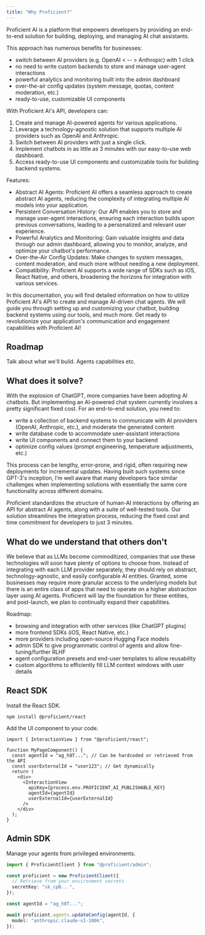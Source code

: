 ```yaml
---
title: "Why Proficient?"
---
```


Proficient AI is a platform that empowers developers by providing an end-to-end solution for building, deploying, and managing AI chat assistants.

This approach has numerous benefits for businesses:

- switch between AI providers (e.g. OpenAI < -- > Anthropic) with 1 click
- no need to write custom backends to store and manage user-agent interactions
- powerful analytics and monitoring built into the admin dashboard
- over-the-air config updates (system message, quotas, content moderation, etc.)
- ready-to-use, customizable UI components

With Proficient AI's API, developers can:

1. Create and manage AI-powered agents for various applications.
2. Leverage a technology-agnostic solution that supports multiple AI providers such as OpenAI and Anthropic.
3. Switch between AI providers with just a single click.
4. Implement chatbots in as little as 3 minutes with our easy-to-use web dashboard.
5. Access ready-to-use UI components and customizable tools for building backend systems.

Features:

- Abstract AI Agents: Proficient AI offers a seamless approach to create abstract AI agents, reducing the complexity of integrating multiple AI models into your application.
- Persistent Conversation History: Our API enables you to store and manage user-agent interactions, ensuring each interaction builds upon previous conversations, leading to a personalized and relevant user experience.
- Powerful Analytics and Monitoring: Gain valuable insights and data through our admin dashboard, allowing you to monitor, analyze, and optimize your chatbot's performance.
- Over-the-Air Config Updates: Make changes to system messages, content moderation, and much more without needing a new deployment.
- Compatibility: Proficient AI supports a wide range of SDKs such as iOS, React Native, and others, broadening the horizons for integration with various services.

In this documentation, you will find detailed information on how to utilize Proficient AI's API to create and manage AI-driven chat agents. We will guide you through setting up and customizing your chatbot, building backend systems using our tools, and much more. Get ready to revolutionize your application's communication and engagement capabilities with Proficient AI!

## Roadmap

Talk about what we'll build. Agents capabilities etc.

## What does it solve?

With the explosion of ChatGPT, more companies have been adopting AI chatbots. But implementing an AI-powered chat system currently involves a pretty significant fixed cost. For an end-to-end solution, you need to:

- write a collection of backend systems to communicate with AI providers (OpenAI, Anthropic, etc.), and moderate the generated content
- write database code to accommodate user-assistant interactions
- write UI components and connect them to your backend
- optimize config values (prompt engineering, temperature adjustments, etc.)

This process can be lengthy, error-prone, and rigid, often requiring new deployments for incremental updates. Having built such systems since GPT-3's inception, I’m well aware that many developers face similar challenges when implementing solutions with essentially the same core functionality across different domains.

Proficient standardizes the structure of human-AI interactions by offering an API for abstract AI agents, along with a suite of well-tested tools. Our solution streamlines the integration process, reducing the fixed cost and time commitment for developers to just 3 minutes.

## What do we understand that others don't

We believe that as LLMs become commoditized, companies that use these technologies will soon have plenty of options to choose from. Instead of integrating with each LLM provider separately, they should rely on abstract, technology-agnostic, and easily configurable AI entities. Granted, some businesses may require more granular access to the underlying models but there is an entire class of apps that need to operate on a higher abstraction layer using AI agents. Proficient will lay the foundation for these entities, and post-launch, we plan to continually expand their capabilities.

Roadmap:

- browsing and integration with other services (like ChatGPT plugins)
- more frontend SDKs (iOS, React Native, etc.)
- more providers including open-source Hugging Face models
- admin SDK to give programmatic control of agents and allow fine-tuning/further RLHF
- agent configuration presets and end-user templates to allow reusability
- custom algorithms to efficiently fill LLM context windows with user details

## React SDK

Install the React SDK.

```
npm install @proficient/react
```

Add the UI component to your code.

```tsx
import { InteractionView } from "@proficient/react";

function MyPageComponent() {
  const agentId = "ag_h8T..."; // Can be hardcoded or retrieved from the API
  const userExternalId = "user123"; // Get dynamically
  return (
    <div>
      <InteractionView
        apiKey={process.env.PROFICIENT_AI_PUBLISHABLE_KEY}
        agentId={agentId}
        userExternalId={userExternalId}
      />
    </div>
  );
}
```

## Admin SDK

Manage your agents from privileged environments.

```ts
import { ProficientClient } from "@proficient/admin";

const proficient = new ProficientClient({
  // Retrieve from your environment secrets
  secretKey: "sk_cpB...",
});

const agentId = "ag_h8T...";

await proficient.agents.updateConfig(agentId, {
  model: "anthropic.claude-v1-100k",
});
```
